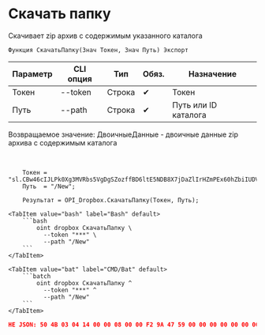 ﻿---
sidebar_position: 12
---


# Скачать папку
 Скачивает zip архив с содержимым указанного каталога



`Функция СкачатьПапку(Знач Токен, Знач Путь) Экспорт`

  | Параметр | CLI опция | Тип | Обяз. | Назначение |
  |-|-|-|-|-|
  | Токен | --token | Строка | &#x2714; | Токен |
  | Путь | --path | Строка | &#x2714; | Путь или ID каталога |

  
  Возвращаемое значение:   ДвоичныеДанные - двоичные данные zip архива с содержимым каталога

<br/>




```bsl title="Пример использования для 1С:Предприятие/OneScript"
    Токен = "sl.CBw46cIJLPk0Xg3MVRbs5VgDgSZozffBD6ltE5NDB8X7jDaZlIrHZmPEx60hZbiIUDVhfEjuNc...";
    Путь  = "/New";

    Результат = OPI_Dropbox.СкачатьПапку(Токен, Путь);
```
    

 <Tabs>
  
    <TabItem value="bash" label="Bash" default>
        ```bash
            oint dropbox СкачатьПапку \
              --token "***" \
              --path "/New"
        ```
    </TabItem>
  
    <TabItem value="bat" label="CMD/Bat" default>
        ```batch
            oint dropbox СкачатьПапку ^
              --token "***" ^
              --path "/New"
        ```
    </TabItem>
</Tabs>


```json title="Результат"
НЕ JSON: 50 4B 03 04 14 00 00 08 00 00 F2 9A 47 59 00 00 00 00 00 00 00 00 00 00 00 00 04 00 09 00 4E 65 77 2F 55 54 05 00 01 38 35 04 67 50 4B 03 04 14 00 08 08 00 00 4F 87 AF 58 00 00 00 00 00 00 00…
```
